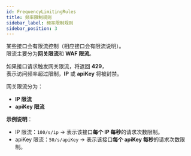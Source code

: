 ```yaml
---
id: FrequencyLimitingRules
title: 频率限制规则
sidebar_label: 频率限制规则
sidebar_position: 3
---
```


某些接口会有限流控制（相应接口会有限流说明）。  
限流主要分为**网关限流**和 **WAF 限流**。

如果接口请求触发网关限流，将返回 **429**，  
表示访问频率超过限制，**IP** 或 **apiKey** 将被封禁。

网关限流分为：

- **IP 限流**
- **apiKey 限流**

**示例说明**：

- IP 限流：`100/s/ip` → 表示该接口**每个 IP 每秒**的请求次数限制。
- apiKey 限流：`50/s/apiKey` → 表示该接口**每个 apiKey 每秒**的请求次数限制。